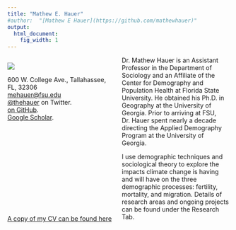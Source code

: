 ```yaml
---
title: "Mathew E. Hauer"
#author:  "[Mathew E Hauer](https://github.com/mathewhauer)"
output:
  html_document:
    fig_width: 1
---
```


<!---From http://stackoverflow.com/questions/31753897/2-column-section-in-r-markdown:
Put in your css file or directly in rmarkdown--->
<style>
  .col2 {
    columns: 2 200px;         /* number of columns and width in pixels*/
    -webkit-columns: 2 200px; /* chrome, safari */
    -moz-columns: 2 200px;    /* firefox */
  }
</style>

<div class="col2">

![](./images/headshot.png)

<link rel="stylesheet" href="https://cdnjs.cloudflare.com/ajax/libs/font-awesome/4.7.0/css/font-awesome.min.css">
<i class="fa fa-university"></i> 600 W. College Ave., Tallahassee, FL, 32306<br>
    <i class="fa fa-envelope"></i> <a href= "mailto:mehauer@fsu.edu">mehauer@fsu.edu</a><br>
    <i class="fa fa-twitter-square"></i> <a href="http://www.twitter.com/thehauer">@thehauer</a> on Twitter.<br>
    <i class="fa fa-github"></i> <a href= "https://github.com/mathewhauer">on GitHub</a>.<br>
    <i class="fa fa-graduation-cap"></i> <a href= "https://scholar.google.com/citations?user=SI0ST5YAAAAJ&hl=en">Google Scholar</a>.<br>

<br><br><br><br><br><br>
<br>
<br>

<br>
<br>



[A copy of my CV can be found here](../CV_test/CV_automated_Hauer.pdf)

Dr. Mathew Hauer is an Assistant Professor in the Department of Sociology and an Affiliate of the Center for Demography and Population Health at Florida State University. He obtained his Ph.D. in Geography at the University of Georgia. Prior to arriving at FSU, Dr. Hauer spent nearly a decade directing the Applied Demography Program at the University of Georgia.

I use demographic techniques and sociological theory to explore the impacts climate change is having and will have on the three demographic processes: fertility, mortality, and migration. Details of research areas and ongoing projects can be found under the Research Tab.
</div>
